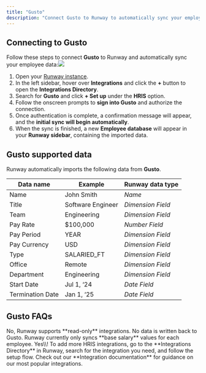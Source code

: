```yaml
---
title: "Gusto"
description: "Connect Gusto to Runway to automatically sync your employee data. Keep your workforce information up to date and easily incorporate headcount and salaries into your financial models."
---
```


## Connecting to Gusto

Follow these steps to connect **Gusto** to Runway and automatically sync your employee data:![](/images/gusto.png)

1. Open your [Runway instance](https://app.runway.com/).
2. In the left sidebar, hover over **Integrations** and click the **\+** button to open the **Integrations Directory**.
3. Search for **Gusto** and click **\+ Set up** under the **HRIS** option.
4. Follow the onscreen prompts to **sign into Gusto** and authorize the connection.
5. Once authentication is complete, a confirmation message will appear, and the **initial sync will begin automatically**.
6. When the sync is finished, a new **Employee database** will appear in your **Runway sidebar**, containing the imported data.

## Gusto supported data

Runway automatically imports the following data from **Gusto**.

| Data name        | Example           | Runway data type  |
| ---------------- | ----------------- | ----------------- |
| Name             | John Smith        | _Name_            |
| Title            | Software Engineer | _Dimension Field_ |
| Team             | Engineering       | _Dimension Field_ |
| Pay Rate         | $100,000          | _Number Field_    |
| Pay Period       | YEAR              | _Dimension Field_ |
| Pay Currency     | USD               | _Dimension Field_ |
| Type             | SALARIED_FT       | _Dimension Field_ |
| Office           | Remote            | _Dimension Field_ |
| Department       | Engineering       | _Dimension Field_ |
| Start Date       | Jul 1, ‘24        | _Date Field_      |
| Termination Date | Jan 1, ‘25        | _Date Field_      |

## Gusto FAQs

<Accordion title="Does Runway write data back to Gusto?" defaultOpen="false">
  No, Runway supports **read-only** integrations. No data is written back to Gusto.
</Accordion>

<Accordion title="Does the Gusto integration send only base salary values or fully-loaded employee costs?" defaultOpen="false">
  Runway currently only syncs **base salary** values for each employee.
</Accordion>

<Accordion title="Can I connect additional HRIS sources?" defaultOpen="false">
  Yes\\! To add more HRIS integrations, go to the **Integrations Directory** in Runway, search for the integration you need, and follow the setup flow. Check out our **Integration documentation** for guidance on our most popular integrations.
</Accordion>